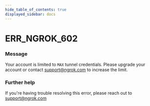 ```yaml
---
hide_table_of_contents: true
displayed_sidebar: docs
---
```



# ERR_NGROK_602

### Message

Your account is limited to `MAX` tunnel credentials. Please upgrade your account or contact support@ngrok.com to increase the limit.

### Further help

If you're having trouble resolving this error, please reach out to [support@ngrok.com](mailto:support@ngrok.com?subject=Help%20with%20ERR_NGROK_602)

<ErrorDetails error="err_ngrok_602" />
